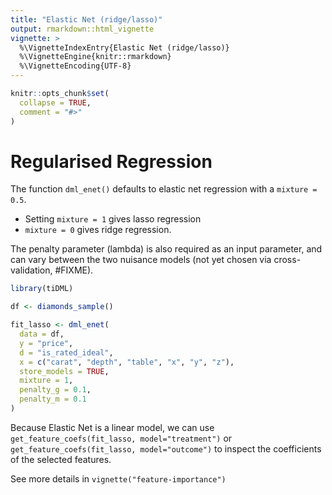 ```yaml
---
title: "Elastic Net (ridge/lasso)"
output: rmarkdown::html_vignette
vignette: >
  %\VignetteIndexEntry{Elastic Net (ridge/lasso)}
  %\VignetteEngine{knitr::rmarkdown}
  %\VignetteEncoding{UTF-8}
---
```


```r
knitr::opts_chunk$set(
  collapse = TRUE,
  comment = "#>"
)
```
# Regularised Regression

The function `dml_enet()` defaults to elastic net regression with a `mixture = 0.5`. 

+ Setting `mixture = 1` gives lasso regression
+ `mixture = 0` gives ridge regression.

The penalty parameter (lambda) is also required as an input parameter, and can vary between the two nuisance models (not yet chosen via cross-validation, #FIXME).

```r
library(tiDML)

df <- diamonds_sample()

fit_lasso <- dml_enet(
  data = df,
  y = "price",
  d = "is_rated_ideal",
  x = c("carat", "depth", "table", "x", "y", "z"),
  store_models = TRUE,
  mixture = 1,
  penalty_g = 0.1,
  penalty_m = 0.1
)
```

Because Elastic Net is a linear model, we can use `get_feature_coefs(fit_lasso, model="treatment")` or `get_feature_coefs(fit_lasso, model="outcome")` to inspect the coefficients of the selected features.

See more details in `vignette("feature-importance")`